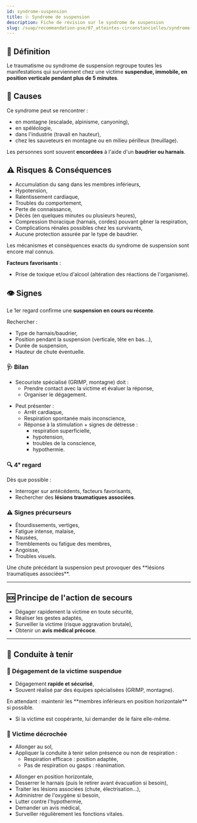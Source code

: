 ---
id: syndrome-suspension
title: 🩺 Syndrome de suspension
description: Fiche de révision sur le syndrome de suspension
slug: /suap/recommandation-pse/07_atteintes-circonstancielles/syndrome-suspension
---


## 🧠 Définition

Le traumatisme ou syndrome de suspension regroupe toutes les manifestations qui surviennent chez une victime **suspendue, immobile, en position verticale pendant plus de 5 minutes**.

## 📌 Causes

Ce syndrome peut se rencontrer :

- en montagne (escalade, alpinisme, canyoning),
- en spéléologie,
- dans l'industrie (travail en hauteur),
- chez les sauveteurs en montagne ou en milieu périlleux (treuillage).

Les personnes sont souvent **encordées** à l'aide d'un **baudrier ou harnais**.

## ⚠️ Risques & Conséquences

- Accumulation du sang dans les membres inférieurs,
- Hypotension,
- Ralentissement cardiaque,
- Troubles du comportement,
- Perte de connaissance,
- Décès (en quelques minutes ou plusieurs heures),
- Compression thoracique (harnais, cordes) pouvant gêner la respiration,
- Complications rénales possibles chez les survivants,
- Aucune protection assurée par le type de baudrier.

<Admonition type="note">
Les mécanismes et conséquences exacts du syndrome de suspension sont encore mal connus.
</Admonition>

**Facteurs favorisants** :
- Prise de toxique et/ou d'alcool (altération des réactions de l'organisme).

## 👁️ Signes

Le 1er regard confirme une **suspension en cours ou récente**.

Rechercher :

- Type de harnais/baudrier,
- Position pendant la suspension (verticale, tête en bas…),
- Durée de suspension,
- Hauteur de chute éventuelle.

### 🩺 Bilan

<Tabs>
<TabItem value="encore-suspendue" label="Victime encore suspendue">

- Secouriste spécialisé (GRIMP, montagne) doit :
  - Prendre contact avec la victime et évaluer la réponse,
  - Organiser le dégagement.

</TabItem>
<TabItem value="dependue" label="Victime déjà dégagée">

- Peut présenter :
  - Arrêt cardiaque,
  - Respiration spontanée mais inconscience,
  - Réponse à la stimulation + signes de détresse :
    - respiration superficielle,
    - hypotension,
    - troubles de la conscience,
    - hypothermie.

</TabItem>
</Tabs>

### 🔍 4ᵉ regard

Dès que possible :

- Interroger sur antécédents, facteurs favorisants,
- Rechercher des **lésions traumatiques associées**.

### ⚠️ Signes précurseurs

- Étourdissements, vertiges,
- Fatigue intense, malaise,
- Nausées,
- Tremblements ou fatigue des membres,
- Angoisse,
- Troubles visuels.

<Admonition type="warning">
Une chute précédant la suspension peut provoquer des **lésions traumatiques associées**.
</Admonition>

---

## 🆘 Principe de l'action de secours

- Dégager rapidement la victime en toute sécurité,
- Réaliser les gestes adaptés,
- Surveiller la victime (risque aggravation brutale),
- Obtenir un **avis médical précoce**.

---

## 🛟 Conduite à tenir

### 🧩 Dégagement de la victime suspendue

- Dégagement **rapide et sécurisé**,
- Souvent réalisé par des équipes spécialisées (GRIMP, montagne).

<Admonition type="tip">
En attendant : maintenir les **membres inférieurs en position horizontale** si possible.
</Admonition>

- Si la victime est coopérante, lui demander de le faire elle-même.

### 🧍 Victime décrochée

<Tabs>
<TabItem value="inconsciente" label="Victime inconsciente">

- Allonger au sol,
- Appliquer la conduite à tenir selon présence ou non de respiration :
  - Respiration efficace : position adaptée,
  - Pas de respiration ou gasps : réanimation.

</TabItem>
<TabItem value="consciente" label="Victime consciente">

- Allonger en position horizontale,
- Desserrer le harnais (puis le retirer avant évacuation si besoin),
- Traiter les lésions associées (chute, électrisation…),
- Administrer de l'oxygène si besoin,
- Lutter contre l'hypothermie,
- Demander un avis médical,
- Surveiller régulièrement les fonctions vitales.

</TabItem>
</Tabs>